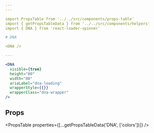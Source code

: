 ```yaml
---
---

import PropsTable from '../../src/components/props-table'
import { getPropsTableData } from '../../src/components/helpers'
import { DNA } from 'react-loader-spinner'

# DNA

<DNA />

---
```


```jsx live
<DNA
  visible={true}
  height="80"
  width="80"
  ariaLabel="dna-loading"
  wrapperStyle={{}}
  wrapperClass="dna-wrapper"
/>
```

## Props

<PropsTable properties={[...getPropsTableData('DNA', ['colors'])]} />

